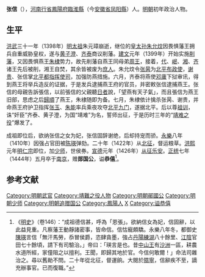 {{Otheruses|张信|other=同名或類似名的其它條目描述}}
'''张信'''（{{bd|？||1444年}}），[[河南行省|河南行省]][[鳳陽府|鳳陽府]][[臨淮縣|臨淮縣]]（今[[安徽省|安徽省]][[凤阳縣|凤阳縣]]）人。[[明朝|明朝]]初年政治人物。

== 生平 ==
[[洪武|洪武]]三十一年（1398年）[[明太祖|明太祖]]朱元璋崩逝，继位的[[皇太孙|皇太孙]][[朱允炆|朱允炆]]因畏惧藩王拥兵自重威胁皇权，遂与[[黄子澄|黄子澄]]、[[齐泰|齐泰]]商议削藩。[[建文|建文]]元年（1399年）开始实施[[削藩|削藩]]，又因畏惧燕王[[朱棣|朱棣]]势力，故先削藩自燕王同母弟[[朱橚|周王]]，接着，[[朱桂|代]]、[[朱楩|岷]]、[[朱柏|湘]]、[[朱榑|齐]]诸王先后被削，湘王自焚，其余皆被废为[[庶人|庶人]]。朱允炆令[[張昺_(建文將領)|张昺]]为[[北平|北平]][[布政使|布政使]]，[[谢贵|谢贵]]、张信掌[[北平都指挥使司|北平都指挥使司]]，加强防燕措施。六月，齐泰将燕使[[邓庸|邓庸]]下狱审讯，得到燕王将举兵造反的证据，于是发兵逮捕燕王府的官员，并密敕张信逮捕燕王。张信的母親告訴張信，以前張信的父親聽[[日者|日者]]說，「望燕有天子氣」，而且張信为燕王旧部，思虑之后[[歸順|歸順]]了燕王，朱棣随即为备。七月，朱棣依计擒杀张昺、谢贵，并命燕王府护卫指挥[[张玉|张玉]]、[[朱能|朱能]]率兵乘夜攻夺[[北京城門|北平九门]]，遂据北平。后以尊[[皇明祖训|祖训]]，诛“奸臣”齐泰、黄子澄，为国“靖难”为名，誓师出征，于是历时三年的“[[靖难之役|靖难之役]]”爆发了。

成祖即位后，欲纳张信之女为妃，张信固辞谢绝，后却持宠而骄。[[永乐_(明朝)|永樂]]八年（1410年）因强占官田被[[陈瑛|陈瑛]]弹劾。二十年（1422年）从[[明成祖北伐|北征]]，督运粮草。[[洪熙|洪熙]]元年[[明仁宗|明仁宗]]即位，加[[少师|少师]]，世侯券。[[宣德|宣德]]元年（1426年）[[朱高煦叛亂|从征]][[乐安|乐安]]。[[正统_(年号)|正统]]七年（1444年）五月卒于[[南京|南京]]，赠'''郧国公'''，谥'''恭僖'''<ref>《[[明史|明史]]》（卷146）：“成祖德信甚，呼為「恩張」。欲納信女為妃，信固辭，以此益見重。凡察藩王動靜諸密事，皆命信。信怙寵頗驕。永樂八年冬，都御史[[陳瑛|陳瑛]]言信「無汗馬勞，忝冒侯爵，恣肆貪墨，強占[[丹陽|丹陽]][[練湖|練湖]]八十餘里、[[江陰|江陰]]官田七十餘頃，請下有司驗治。」帝曰：「瑛言是也。昔[[徐達|中山王]]有[[沙洲|沙洲]]一區，耕農水道所經，家僮阻之以擅利。王聞，即歸其地於官。今信何敢爾！」命法司雜治之。尋以舊勛不問。二十年從北征，督運餉。大閱於[[隰寧|隰寧]]，信辭疾不至，謫充辦事官。已而復職。”</ref>。

==参考文献==
{{wikisource|明史/卷146}}
{{Reflist}}

{{DEFAULTSORT:Z张}}
[[Category:明朝武官|Category:明朝武官]]
[[Category:靖難之役人物|Category:靖難之役人物]]
[[Category:明朝鄖國公|Category:明朝鄖國公]]
[[Category:明朝少师|Category:明朝少师]]
[[Category:明朝追赠国公|Category:明朝追赠国公]]
[[Category:鳳陽人|Category:鳳陽人]]
[[Category:张姓|X]]
[[Category:谥恭僖|Category:谥恭僖]]